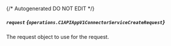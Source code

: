 {/* Autogenerated DO NOT EDIT  */}

##### `request` *{`operations.C1APIAppV1ConnectorServiceCreateRequest`}*
The request object to use for the request.

<Collapsible openLabel={Labels.showProperties} closeLabel={Labels.hideProperties}>
  <C1APIAppV1ConnectorServiceCreateRequest />
</Collapsible>

